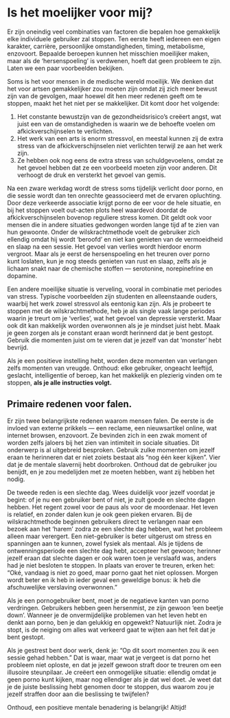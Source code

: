 # Is het moelijker voor mij?

Er zijn oneindig veel combinaties van factoren die bepalen hoe gemakkelijk elke individuele gebruiker zal stoppen. Ten eerste heeft iedereen een eigen karakter, carrière, persoonlijke omstandigheden, timing, metabolisme, enzovoort. Bepaalde beroepen kunnen het misschien moeilijker maken, maar als de 'hersenspoeling' is verdwenen, hoeft dat geen probleem te zijn. Laten we een paar voorbeelden bekijken.

Soms is het voor mensen in de medische wereld moeilijk. We denken dat het voor artsen gemakkelijker zou moeten zijn omdat zij zich meer bewust zijn van de gevolgen, maar hoewel dit hen meer redenen geeft om te stoppen, maakt het het niet per se makkelijker. Dit komt door het volgende:

1.	Het constante bewustzijn van de gezondheidsrisico's creëert angst, wat juist een van de omstandigheden is waarin we de behoefte voelen om afkickverschijnselen te verlichten.
2.	Het werk van een arts is enorm stressvol, en meestal kunnen zij de extra stress van de afkickverschijnselen niet verlichten terwijl ze aan het werk zijn.
3.	Ze hebben ook nog eens de extra stress van schuldgevoelens, omdat ze het gevoel hebben dat ze een voorbeeld moeten zijn voor anderen. Dit verhoogt de druk en versterkt het gevoel van gemis.

Na een zware werkdag wordt de stress soms tijdelijk verlicht door porno, en die sessie wordt dan ten onrechte geassocieerd met de ervaren opluchting. Door deze verkeerde associatie krijgt porno de eer voor de hele situatie, en bij het stoppen voelt out-acten plots heel waardevol doordat de afkickverschijnselen bovenop reguliere stress komen. 
Dit geldt ook voor mensen die in andere situaties gedwongen worden lange tijd af te zien van hun gewoonte. Onder de wilskrachtmethode voelt de gebruiker zich ellendig omdat hij wordt 'beroofd' en niet kan genieten van de vermoeidheid en slaap na een sessie. Het gevoel van verlies wordt hierdoor enorm vergroot. Maar als je eerst de hersenspoeling en het treuren over porno kunt loslaten, kun je nog steeds genieten van rust en slaap, zelfs als je lichaam snakt naar de chemische stoffen — serotonine, norepinefrine en dopamine.

Een andere moeilijke situatie is verveling, vooral in combinatie met periodes van stress. Typische voorbeelden zijn studenten en alleenstaande ouders, waarbij het werk zowel stressvol als eentonig kan zijn. Als je probeert te stoppen met de wilskrachtmethode, heb je als single vaak lange periodes waarin je treurt om je ‘verlies’, wat het gevoel van depressie versterkt. Maar ook dit kan makkelijk worden overwonnen als je je mindset juist hebt. Maak je geen zorgen als je constant eraan wordt herinnerd dat je bent gestopt. Gebruik die momenten juist om te vieren dat je jezelf van dat 'monster' hebt bevrijd.

Als je een positieve instelling hebt, worden deze momenten van verlangen zelfs momenten van vreugde. Onthoud: elke gebruiker, ongeacht leeftijd, geslacht, intelligentie of beroep, kan het makkelijk en plezierig vinden om te stoppen, **als je alle instructies volgt.**

## Primaire redenen voor falen.

Er zijn twee belangrijkste redenen waarom mensen falen. De eerste is de invloed van externe prikkels — een reclame, een nieuwsartikel online, wat internet browsen, enzovoort. Ze bevinden zich in een zwak moment of worden zelfs jaloers bij het zien van intimiteit in sociale situaties. Dit onderwerp is al uitgebreid besproken. Gebruik zulke momenten om jezelf eraan te herinneren dat er niet zoiets bestaat als "nog één keer kijken". Vier dat je de mentale slavernij hebt doorbroken. Onthoud dat de gebruiker jou benijdt, en je zou medelijden met ze moeten hebben, want zij hebben het nodig.

De tweede reden is een slechte dag. Wees duidelijk voor jezelf voordat je begint: of je nu een gebruiker bent of niet, je zult goede en slechte dagen hebben. Het regent zowel voor de paus als voor de moordenaar. Het leven is relatief, en zonder dalen kun je ook geen pieken ervaren. Bij de wilskrachtmethode beginnen gebruikers direct te verlangen naar een bezoek aan het ‘harem’ zodra ze een slechte dag hebben, wat het probleem alleen maar verergert. Een niet-gebruiker is beter uitgerust om stress en spanningen aan te kunnen, zowel fysiek als mentaal. Als je tijdens de ontwenningsperiode een slechte dag hebt, accepteer het gewoon; herinner jezelf eraan dat slechte dagen er ook waren toen je verslaafd was, anders had je niet besloten te stoppen. In plaats van erover te treuren, erken het: "Oké, vandaag is niet zo goed, maar porno gaat het niet oplossen. Morgen wordt beter en ik heb in ieder geval een geweldige bonus: ik heb die afschuwelijke verslaving overwonnen."

Als je een pornogebruiker bent, moet je de negatieve kanten van porno verdringen. Gebruikers hebben geen hersenmist, ze zijn gewoon 'een beetje down'. Wanneer je de onvermijdelijke problemen van het leven hebt en denkt aan porno, ben je dan gelukkig en opgewekt? Natuurlijk niet. Zodra je stopt, is de neiging om alles wat verkeerd gaat te wijten aan het feit dat je bent gestopt.

Als je gestrest bent door werk, denk je: "Op dit soort momenten zou ik een sessie gehad hebben." Dat is waar, maar wat je vergeet is dat porno het probleem niet oploste, en dat je jezelf gewoon straft door te treuren om een illusoire steunpilaar. Je creëert een onmogelijke situatie: ellendig omdat je geen porno kunt kijken, maar nog ellendiger als je dat wel doet. Je weet dat je de juiste beslissing hebt genomen door te stoppen, dus waarom zou je jezelf straffen door aan die beslissing te twijfelen?

Onthoud, een positieve mentale benadering is belangrijk! Altijd!